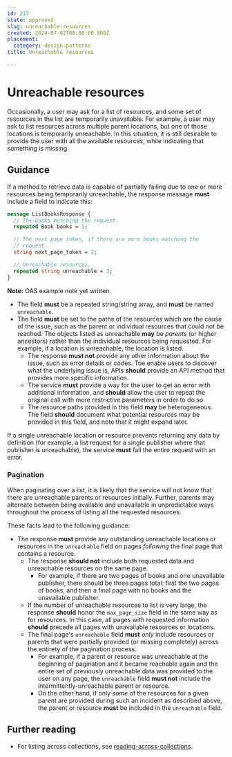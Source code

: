 ```yaml
---
id: 217
state: approved
slug: unreachable-resources
created: 2024-07-02T00:00:00.000Z
placement:
  category: design-patterns
title: Unreachable resources

--- 
```


# Unreachable resources

Occasionally, a user may ask for a list of resources, and some set of resources
in the list are temporarily unavailable. For example, a user may ask to list
resources across multiple parent locations, but one of those locations is
temporarily unreachable. In this situation, it is still desirable to provide
the user with all the available resources, while indicating that something is
missing.

## Guidance

If a method to retrieve data is capable of partially failing due to one or more
resources being temporarily unreachable, the response message <b class="font-extrabold	text-red-700">must</b> include
a field to indicate this:


<Tabs>
  <TabItem label="Protocol Buffers">
  
  
  ```proto
  message ListBooksResponse {
    // The books matching the request.
    repeated Book books = 1;
  
    // The next page token, if there are more books matching the
    // request.
    string next_page_token = 2;
  
    // Unreachable resources.
    repeated string unreachable = 3;
  }
  ```
  
  
  </TabItem>
  <TabItem label="OpenAPI 3.0">
  
  
  **Note:** OAS example note yet written.
  
  
  </TabItem>
</Tabs>
    

- The field <b class="font-extrabold	text-red-700">must</b> be a repeated string/string array, and <b class="font-extrabold	text-red-700">must</b> be named
  `unreachable`.
- The field <b class="font-extrabold	text-red-700">must</b> be set to the paths of the resources which are the cause
  of the issue, such as the parent or individual resources that could not be
  reached. The objects listed as unreachable <b class="font-extrabold text-green-700">may</b> be _parents_ (or higher
  ancestors) rather than the individual resources being requested. For example,
  if a location is unreachable, the location is listed.
  - The response <b class="font-extrabold	text-red-700">must not</b> provide any other information about the issue,
    such as error details or codes. Toe enable users to discover what the
    underlying issue is, APIs <b class="font-extrabold	text-yellow-700">should</b> provide an API method that provides
    more specific information.
  - The service <b class="font-extrabold	text-red-700">must</b> provide a way for the user to get an error with
    additional information, and <b class="font-extrabold	text-yellow-700">should</b> allow the user to repeat the
    original call with more restrictive parameters in order to do so.
  - The resource paths provided in this field <b class="font-extrabold text-green-700">may</b> be heterogeneous. The
    field <b class="font-extrabold	text-yellow-700">should</b> document what potential resources may be provided in this
    field, and note that it might expand later.

<Aside type="caution" title="Important">
  If a single unreachable location or resource prevents returning
  any data by definition (for example, a list request for a single publisher
  where that publisher is unreachable), the service <b class="font-extrabold	text-red-700">must</b> fail the entire
  request with an error.
</Aside>

### Pagination

When paginating over a list, it is likely that the service will not know that
there are unreachable parents or resources initially. Further, parents may
alternate between being available and unavailable in unpredictable ways
throughout the process of listing all the requested resources.

These facts lead to the following guidance:

- The response <b class="font-extrabold	text-red-700">must</b> provide any outstanding unreachable locations or
  resources in the `unreachable` field on pages _following_ the final page that
  contains a resource.
  - The response <b class="font-extrabold	text-yellow-700">should not</b> include both requested data and unreachable
    resources on the same page.
    - For example, if there are two pages of books and one unavailable
      publisher, there should be three pages total: first the two pages of
      books, and then a final page with no books and the unavailable publisher.
  - If the number of unreachable resources to list is very large, the response
    <b class="font-extrabold	text-yellow-700">should</b> honor the `max_page_size` field in the same way as for
    resources. In this case, all pages with requested information <b class="font-extrabold	text-yellow-700">should</b>
    precede all pages with unavailable resources or locations.
  - The final page's `unreachable` field <b class="font-extrabold	text-red-700">must</b> _only_ include resources or
    parents that were partially provided (or missing completely) across the
    entirety of the pagination process.
    - For example, if a parent or resource was unreachable at the beginning of
      pagination and it became reachable again and the entire set of previously
      unreachable data was provided to the user on any page, the `unreachable`
      field <b class="font-extrabold	text-red-700">must not</b> include the intermittently-unreachable parent or
      resource.
    - On the other hand, if only _some_ of the resources for a given parent are
      provided during such an incident as described above, the parent or
      resource <b class="font-extrabold	text-red-700">must</b> be included in the `unreachable` field.

## Further reading

- For listing across collections, see
  [reading-across-collections](./reading-across-collections).

